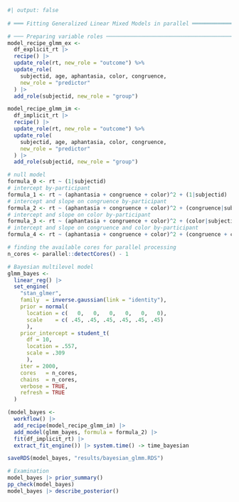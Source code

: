 
```r
#| output: false
 
# ═══ Fitting Generalized Linear Mixed Models in parallel ══════════════════════

# ─── Preparing variable roles ─────────────────────────────────────────────────
model_recipe_glmm_ex <- 
  df_explicit_rt |> 
  recipe() |> 
  update_role(rt, new_role = "outcome") %>%
  update_role(
    subjectid, age, aphantasia, color, congruence, 
    new_role = "predictor"
  ) |> 
  add_role(subjectid, new_role = "group")

model_recipe_glmm_im <- 
  df_implicit_rt |> 
  recipe() |> 
  update_role(rt, new_role = "outcome") %>%
  update_role(
    subjectid, age, aphantasia, color, congruence, 
    new_role = "predictor"
  ) |> 
  add_role(subjectid, new_role = "group")

# null model
formula_0 <- rt ~ (1|subjectid)
# intercept by-participant
formula_1 <- rt ~ (aphantasia + congruence + color)^2 + (1|subjectid)
# intercept and slope on congruence by-participant
formula_2 <- rt ~ (aphantasia + congruence + color)^2 + (congruence|subjectid)
# intercept and slope on color by-participant
formula_3 <- rt ~ (aphantasia + congruence + color)^2 + (color|subjectid)
# intercept and slope on congruence and color by-participant
formula_4 <- rt ~ (aphantasia + congruence + color)^2 + (congruence + color|subjectid)

# finding the available cores for parallel processing
n_cores <- parallel::detectCores() - 1

# Bayesian multilevel model
glmm_bayes <- 
  linear_reg() |> 
  set_engine(
    "stan_glmer",
    family  = inverse.gaussian(link = "identity"),
    prior = normal(
      location = c(   0,   0,   0,   0,   0,   0), 
      scale    = c( .45, .45, .45, .45, .45, .45)
      ),
    prior_intercept = student_t(
      df = 10, 
      location = .557, 
      scale = .309
      ),
    iter = 2000,
    cores   = n_cores,
    chains  = n_cores,
    verbose = TRUE,
    refresh = TRUE
  )

(model_bayes <-
  workflow() |> 
  add_recipe(model_recipe_glmm_im) |> 
  add_model(glmm_bayes, formula = formula_2) |> 
  fit(df_implicit_rt) |> 
  extract_fit_engine()) |> system.time() -> time_bayesian

saveRDS(model_bayes, "results/bayesian_glmm.RDS")
```


```r
# Examination
model_bayes |> prior_summary()
pp_check(model_bayes)
model_bayes |> describe_posterior()
```
























































